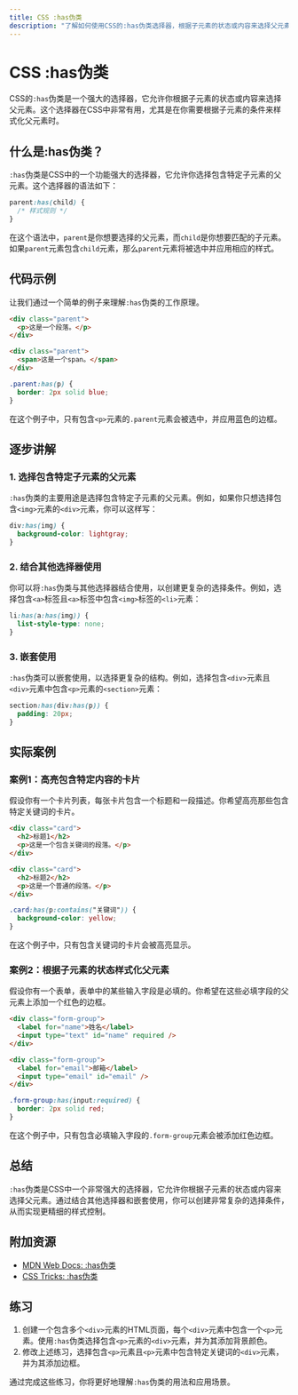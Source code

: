 ```yaml
---
title: CSS :has伪类
description: "了解如何使用CSS的:has伪类选择器，根据子元素的状态或内容来选择父元素。"
---
```


# CSS :has伪类

CSS的`:has`伪类是一个强大的选择器，它允许你根据子元素的状态或内容来选择父元素。这个选择器在CSS中非常有用，尤其是在你需要根据子元素的条件来样式化父元素时。

## 什么是:has伪类？

`:has`伪类是CSS中的一个功能强大的选择器，它允许你选择包含特定子元素的父元素。这个选择器的语法如下：

```css
parent:has(child) {
  /* 样式规则 */
}
```

在这个语法中，`parent`是你想要选择的父元素，而`child`是你想要匹配的子元素。如果`parent`元素包含`child`元素，那么`parent`元素将被选中并应用相应的样式。

## 代码示例

让我们通过一个简单的例子来理解`:has`伪类的工作原理。

```html
<div class="parent">
  <p>这是一个段落。</p>
</div>

<div class="parent">
  <span>这是一个span。</span>
</div>
```

```css
.parent:has(p) {
  border: 2px solid blue;
}
```

在这个例子中，只有包含`<p>`元素的`.parent`元素会被选中，并应用蓝色的边框。

## 逐步讲解

### 1. 选择包含特定子元素的父元素

`:has`伪类的主要用途是选择包含特定子元素的父元素。例如，如果你只想选择包含`<img>`元素的`<div>`元素，你可以这样写：

```css
div:has(img) {
  background-color: lightgray;
}
```

### 2. 结合其他选择器使用

你可以将`:has`伪类与其他选择器结合使用，以创建更复杂的选择条件。例如，选择包含`<a>`标签且`<a>`标签中包含`<img>`标签的`<li>`元素：

```css
li:has(a:has(img)) {
  list-style-type: none;
}
```

### 3. 嵌套使用

`:has`伪类可以嵌套使用，以选择更复杂的结构。例如，选择包含`<div>`元素且`<div>`元素中包含`<p>`元素的`<section>`元素：

```css
section:has(div:has(p)) {
  padding: 20px;
}
```

## 实际案例

### 案例1：高亮包含特定内容的卡片

假设你有一个卡片列表，每张卡片包含一个标题和一段描述。你希望高亮那些包含特定关键词的卡片。

```html
<div class="card">
  <h2>标题1</h2>
  <p>这是一个包含关键词的段落。</p>
</div>

<div class="card">
  <h2>标题2</h2>
  <p>这是一个普通的段落。</p>
</div>
```

```css
.card:has(p:contains("关键词")) {
  background-color: yellow;
}
```

在这个例子中，只有包含关键词的卡片会被高亮显示。

### 案例2：根据子元素的状态样式化父元素

假设你有一个表单，表单中的某些输入字段是必填的。你希望在这些必填字段的父元素上添加一个红色的边框。

```html
<div class="form-group">
  <label for="name">姓名</label>
  <input type="text" id="name" required />
</div>

<div class="form-group">
  <label for="email">邮箱</label>
  <input type="email" id="email" />
</div>
```

```css
.form-group:has(input:required) {
  border: 2px solid red;
}
```

在这个例子中，只有包含必填输入字段的`.form-group`元素会被添加红色边框。

## 总结

`:has`伪类是CSS中一个非常强大的选择器，它允许你根据子元素的状态或内容来选择父元素。通过结合其他选择器和嵌套使用，你可以创建非常复杂的选择条件，从而实现更精细的样式控制。

## 附加资源

- [MDN Web Docs: :has伪类](https://developer.mozilla.org/en-US/docs/Web/CSS/:has)
- [CSS Tricks: :has伪类](https://css-tricks.com/almanac/selectors/h/has/)

## 练习

1. 创建一个包含多个`<div>`元素的HTML页面，每个`<div>`元素中包含一个`<p>`元素。使用`:has`伪类选择包含`<p>`元素的`<div>`元素，并为其添加背景颜色。
2. 修改上述练习，选择包含`<p>`元素且`<p>`元素中包含特定关键词的`<div>`元素，并为其添加边框。

通过完成这些练习，你将更好地理解`:has`伪类的用法和应用场景。